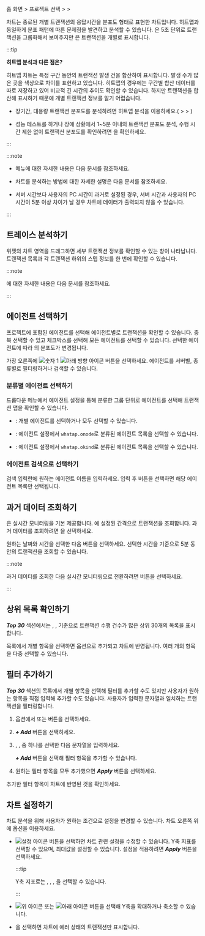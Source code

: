 홈 화면 &gt; 프로젝트 선택 &gt; <Cmdname sid="dashboard" className="uitext" /> &gt; <Cmdname sid="transaction_map" className="uitext" />

<Cmdname sid="transaction_map" className="uitext" /> 차트는 종료된 개별 트랜잭션의 응답시간을 분포도 형태로 표현한 차트입니다. 히트맵과 동일하게 분포 패턴에 따른 문제점을 발견하고 분석할 수 있습니다. <Cmdname sid="hitmap" className="uitext" />은 5초 단위로 트랜잭션을 그룹화해서 보여주지만 <Cmdname sid="transaction_map" className="uitext" />은 트랜잭션을 개별로 표시합니다.

<ImgLang img='dashboard-transaction-map.png' desc='트랜잭션 맵' />

:::tip 

**히트맵 분석과 다른 점은?**

히트맵 차트는 특정 구간 동안의 트랜잭션 발생 건을 합산하여 표시합니다. 발생 수가 많은 곳을 색상으로 차이를 표현하고 있습니다. 히트맵의 경우에는 구간별 합산 데이터를 따로 저장하고 있어 비교적 긴 시간의 추이도 확인할 수 있습니다. 하지만 트랜잭션을 합산해 표시하기 때문에 개별 트랜잭션 정보를 알기 어렵습니다.

* 장기간, 대용량 트랜잭션 분포도를 분석하려면 히트맵 분석을 이용하세요.(<Cmdname sid="project_menu" className="uitext" /> &gt; <Cmdname sid="analysis" className="uitext" /> &gt; <Cmdname sid="hitmap" className="uitext" />)

* 성능 테스트를 하거나 장애 상황에서 1\~5분 이내의 트랜잭션 분포도 분석, 수행 시간 제한 없이 트랜잭션 분포도를 확인하려면 <Cmdname sid="transaction_map" className="uitext" />을 확인하세요.

:::

:::note

* <Cmdname sid="hitmap" className="uitext" /> 메뉴에 대한 자세한 내용은 <Link to="trs-view">다음 문서</Link>를 참조하세요. 

* <Cmdname sid="hitmap_transaction" className="uitext" /> 차트를 분석하는 방법에 대한 자세한 설명은 <Link to="../best-practice-guides/about-apm-hitmap-class">다음 문서</Link>를 참조하세요.

* 서버 시간보다 사용자의 PC 시간이 과거로 설정된 경우, 서버 시간과 사용자의 PC 시간이 5분 이상 차이가 날 경우 차트에 데이터가 출력되지 않을 수 있습니다.

:::

## 트레이스 분석하기

<Cmdname sid="transaction_map" className="uitext" /> 위젯의 차트 영역을 드래그하면 세부 트랜잭션 정보를 확인할 수 있는 <Cmdname sid="TTL06209" className="uitext" /> 창이 나타납니다. 트랜잭션 목록과 각 트랜잭션 하위의 스텝 정보를 한 번에 확인할 수 있습니다.

<ImgLang img='dashboard-txmap-tx-analysis.png' desc='트레이스 분석' />

:::note

 <Cmdname sid="TTL06209" className="uitext" />에 대한 자세한 내용은 <Link to="dashboard-hitmap-trace">다음 문서</Link>를 참조하세요.

:::


## 에이전트 선택하기

프로젝트에 포함된 에이전트를 선택해 에이전트별로 트랜잭션을 확인할 수 있습니다. 중복 선택할 수 있고 <Cmdname sid="select_all" className="uitext" /> 체크박스를 선택해 모든 에이전트를 선택할 수 있습니다. 선택한 에이전트에 따라 <Cmdname sid="transaction_map" className="uitext" />의 분포도가 변경됩니다.

<ImgLang img='dashboard-txmap-select-agent.png' desc='에이전트 선택' />

가장 오른쪽에 ![숫자 1](/img/number-01.png) ![아래 방향 아이콘](/img/down-arrow.svg) 버튼을 선택하세요. 에이전트를 서버별, 종류별로 필터링하거나 검색할 수 있습니다.

### 분류별 에이전트 선택하기

드롭다운 메뉴에서 에이전트 설정을 통해 분류한 그룹 단위로 에이전트를 선택해 트랜잭션 맵을 확인할 수 있습니다.

* <Cmdname sid="type_oid" className="uitext" />: 개별 에이전트를 선택하거나 모두 선택할 수 있습니다.

* <Cmdname sid="type_onode" className="uitext" />: 에이전트 설정에서 <code>whatap.onode</code>로 분류된 에이전트 목록을 선택할 수 있습니다.

* <Cmdname sid="type_okind" className="uitext" />: 에이전트 설정에서 <code>whatap.okind</code>로 분류된 에이전트 목록을 선택할 수 있습니다.

### 에이전트 검색으로 선택하기

검색 입력란에 원하는 에이전트 이름을 입력하세요. 입력 후 <Cmdname sid="apply_immediately" className="uitext" /> 버튼을 선택하면 해당 에이전트 목록만 선택됩니다.


## 과거 데이터 조회하기

<Cmdname sid="transaction_map" className="uitext" />은 실시간 모니터링을 기본 제공합니다. <Cmdname sid="duration" className="uitext" />에 설정된 간격으로 트랜잭션을 조회합니다. 과거 데이터를 조회하려면 <Cmdname sid="end_time" className="uitext" />을 선택하세요.

<ImgLang img='dashboard-txmap-select-time.png' desc='시간 선택' />

원하는 날짜와 시간을 선택한 다음 <Cmdname sid="ok" className="uitext" /> 버튼을 선택하세요. 선택한 시간을 기준으로 5분 동안의 트랜잭션을 조회할 수 있습니다.

:::note

과거 데이터를 조회한 다음 실시간 모니터링으로 전환하려면 <Cmdname sid="realtime" className="uitext" /> 버튼을 선택하세요.

:::


## 상위 목록 확인하기

***Top 30*** 섹션에서는 <Cmdname sid="TTL06918" className="uitext" />, <Cmdname sid="TTL06101" className="uitext" />, <Cmdname sid="ip" className="uitext" /> 기준으로 트랜잭션 수행 건수가 많은 상위 30개의 목록을 표시합니다. 

<ImgLang img='dashboard-txmap-top30.png' desc='Top 30' />

목록에서 개별 항목을 선택하면 <Cmdname sid="filter" className="uitext" /> 옵션으로 추가되고 <Cmdname sid="transaction_map" className="uitext" /> 차트에 반영됩니다. 여러 개의 항목을 다중 선택할 수 있습니다.


## 필터 추가하기

***Top 30*** 섹션의 목록에서 개별 항목을 선택해 필터를 추가할 수도 있지만 사용자가 원하는 항목을 직접 입력해 추가할 수도 있습니다. 사용자가 입력한 문자열과 일치하는 트랜잭션을 필터링합니다.

1. <Cmdname sid="filter" className="uitext" /> 옵션에서 <Cmdname sid="add_filter" className="uitext" /> 또는 <LinkImage img="ico-add.svg" className="ico" /> 버튼을 선택하세요.

1. ***+ Add*** 버튼을 선택하세요.

1. <Cmdname sid="TTL06918" className="uitext" />, <Cmdname sid="TTL06101" className="uitext" />, <Cmdname sid="ip" className="uitext" /> 중 하나를 선택한 다음 문자열을 입력하세요.

    <ImgLang img='dashboard-txmap-filter.png' desc='필터 추가' />

    ***+ Add*** 버튼을 선택해 필터 항목을 추가할 수 있습니다.

1. 원하는 필터 항목을 모두 추가했으면 ***Apply*** 버튼을 선택하세요.

추가한 필터 항목이 <Cmdname sid="transaction_map" className="uitext" /> 차트에 반영된 것을 확인하세요.


## 차트 설정하기

차트 분석을 위해 사용자가 원하는 조건으로 설정을 변경할 수 있습니다. <Cmdname sid="transaction_map" className="uitext" /> 차트 오른쪽 위에 옵션을 이용하세요.

<ImgLang img='transaction-map-setting.png' desc='트랜잭션 맵 설정' />

* ![설정 아이콘](/img/ico-setting.svg) 버튼을 선택하면 차트 관련 설정을 수정할 수 있습니다. Y축 지표를 선택할 수 있으며, 최대값을 설정할 수 있습니다. 설정을 적용하려면 ***Apply*** 버튼을 선택하세요.

  :::tip

  Y축 지표로는 <Cmdname sid="TTL06361" className="uitext" />, <Cmdname sid="TTL06364" className="uitext" />, <Cmdname sid="TTL06972" className="uitext" />, <Cmdname sid="TTL06362" className="uitext" />을 선택할 수 있습니다.

  :::

* ![위 아이콘](/img/up-arrow.svg) 또는 ![아래 아이콘](/img/down-arrow.svg) 버튼을 선택해 Y축을 확대하거나 축소할 수 있습니다.

* <Cmdname sid="error_only" className="uitext" />을 선택하면 차트에 에러 상태의 트랜잭션만 표시합니다.
